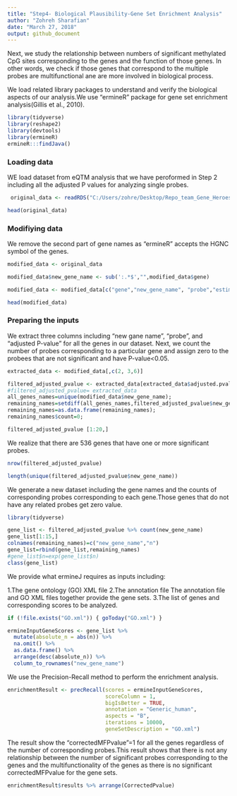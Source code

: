 ```yaml
---
title: "Step4- Biological Plausibility-Gene Set Enrichment Analysis"
author: "Zohreh Sharafian"
date: "March 27, 2018"
output: github_document
---
```


Next, we study the relationship between numbers of significant methylated CpG sites corresponding to the genes and the function of those genes. In other words, we check if those genes that correspond to the multiple probes are multifunctional ane are more involved in biological process.

We load related library packages to understand and verify the biological aspects of our analysis.We use "ermineR" package for gene set enrichment analysis(Gillis et al., 2010).

```r
library(tidyverse)
library(reshape2)
library(devtools)
library(ermineR)
ermineR:::findJava()
```
### Loading data

WE load  dataset from eQTM analysis that we have peroformed in Step 2 including all the adjusted P values for analyzing single probes.

```r
 original_data <- readRDS("C:/Users/zohre/Desktop/Repo_team_Gene_Heroes/Data/cor_test_results_PCA_lapply_V4.rds")

head(original_data)

```

### Modifiying data

We remove the second part of gene names as "ermineR" accepts the HGNC symbol of the genes.

```r

modified_data <- original_data

modified_data$new_gene_name <- sub(':.*$',"",modified_data$gene)

modified_data <- modified_data[c("gene","new_gene_name", "probe","estimate", "pvalue", "adjusted.pvalue")]

head(modified_data)
```
### Preparing the inputs

We extract three columns including "new gane name", "probe", and "adjusted P-value" for all the genes in our dataset. Next, we count the number of probes corresponding to a particular gene and assign zero to the probees that are not significant and have P-value<0.05.

```r

extracted_data <- modified_data[,c(2, 3,6)]

filtered_adjusted_pvalue <- extracted_data[extracted_data$adjusted.pvalue<0.05,]
#filtered_adjusted_pvalue= extracted_data
all_genes_names=unique(modified_data$new_gene_name);
remaining_names=setdiff(all_genes_names,filtered_adjusted_pvalue$new_gene_name)
remaining_names=as.data.frame(remaining_names);
remaining_names$count=0;

filtered_adjusted_pvalue [1:20,]

```
We realize that there are 536 genes that have one or more significant probes.
```r

nrow(filtered_adjusted_pvalue)

length(unique(filtered_adjusted_pvalue$new_gene_name))


```

We generate a new dataset including the gene names and the counts of corresponding probes corresponding to each gene.Those genes that do not have any related probes get zero value.
```r
library(tidyverse)

gene_list <- filtered_adjusted_pvalue %>% count(new_gene_name)
gene_list[1:15,]
colnames(remaining_names)=c("new_gene_name","n")
gene_list=rbind(gene_list,remaining_names)
#gene_list$n=exp(gene_list$n)
class(gene_list)

```
We provide what ermineJ requires as inputs including:
 
  1.The gene ontology (GO) XML file
  2.The annotation file
  The annotation file and GO XML files together provide the gene sets.
  3.The list of genes and corresponding scores to be analyzed.

```r

if (!file.exists("GO.xml")) { goToday("GO.xml") }

ermineInputGeneScores <- gene_list %>% 
  mutate(absolute_n = abs(n)) %>% 
  na.omit() %>% 
  as.data.frame() %>% 
  arrange(desc(absolute_n)) %>% 
  column_to_rownames("new_gene_name")

```

We use the Precision-Recall method to perform the enrichment analysis.

```r
enrichmentResult <- precRecall(scores = ermineInputGeneScores, 
                               scoreColumn = 1, 
                               bigIsBetter = TRUE, 
                               annotation = "Generic_human", 
                               aspects = "B", 
                               iterations = 10000, 
                               geneSetDescription = "GO.xml") 
```

The result show the "correctedMFPvalue"=1 for all the genes regardless of the number of corresponding probes.This result shows that there is not any relationship between the number of significant probes corresponding to the genes and the multifunctionality of the genes as there is no significant correctedMFPvalue for the gene sets.
```r

enrichmentResult$results %>% arrange(CorrectedPvalue) 

```
































































































































